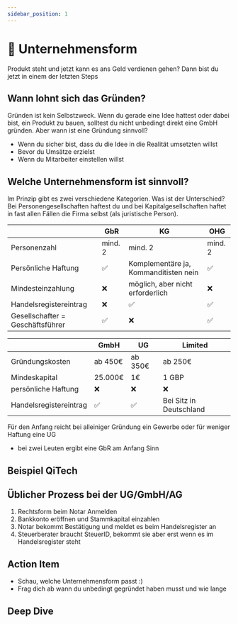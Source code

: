 ```yaml
---
sidebar_position: 1
---
```


# 🏢 Unternehmensform

<Admonition type="info" icon="📍">
  Produkt steht und jetzt kann es ans Geld verdienen gehen? Dann bist du jetzt
  in einem der letzten Steps
</Admonition>

## Wann lohnt sich das Gründen?

Gründen ist kein Selbstzweck. Wenn du gerade eine Idee hattest oder dabei bist, ein Produkt zu bauen, solltest du nicht unbedingt direkt eine GmbH gründen. Aber wann ist eine Gründung sinnvoll?

- Wenn du sicher bist, dass du die Idee in die Realität umsetzten willst
- Bevor du Umsätze erzielst
- Wenn du Mitarbeiter einstellen willst

## Welche Unternehmensform ist sinnvoll?

Im Prinzip gibt es zwei verschiedene Kategorien. Was ist der Unterschied?
Bei Personengesellschaften haftest du und bei Kapitalgesellschaften haftet in fast allen Fällen die Firma selbst (als juristische Person).

|                                  | GbR     | KG                                    | OHG     |
| -------------------------------- | ------- | ------------------------------------- | ------- |
| Personenzahl                     | mind. 2 | mind. 2                               | mind. 2 |
| Persönliche Haftung              | ✅      | Komplementäre ja, Kommanditisten nein | ✅      |
| Mindesteinzahlung                | ❌      | möglich, aber nicht erforderlich      | ❌      |
| Handelsregistereintrag           | ❌      | ✅                                    | ✅      |
| Gesellschafter = Geschäftsführer | ✅      | ❌                                    | ✅      |

|                        | GmbH    | UG      | Limited                 |
| ---------------------- | ------- | ------- | ----------------------- |
| Gründungskosten        | ab 450€ | ab 350€ | ab 250€                 |
| Mindeskapital          | 25.000€ | 1€      | 1 GBP                   |
| persönliche Haftung    | ❌      | ❌      | ❌                      |
| Handelsregistereintrag | ✅      | ✅      | Bei Sitz in Deutschland |

Für den Anfang reicht bei alleiniger Gründung ein Gewerbe oder für weniger Haftung eine UG

- bei zwei Leuten ergibt eine GbR am Anfang Sinn

## Beispiel QiTech

<TikTok source="https://www.tiktok.com/@howtofailwhilestartup/video/7049424535698836742" />

## Üblicher Prozess bei der UG/GmbH/AG

1. Rechtsform beim Notar Anmelden
2. Bankkonto eröffnen und Stammkapital einzahlen
3. Notar bekommt Bestätigung und meldet es beim Handelsregister an
4. Steuerberater braucht SteuerID, bekommt sie aber erst wenn es im Handelsregister steht

## Action Item

- Schau, welche Unternehmensform passt :)
- Frag dich ab wann du unbedingt gegründet haben musst und wie lange

## Deep Dive

<TwoColumns>
  <YouTube videoId="Xqer4ADWUd8" />
  <YouTube videoId="FCz9ppG_NJ8" />
</TwoColumns>
